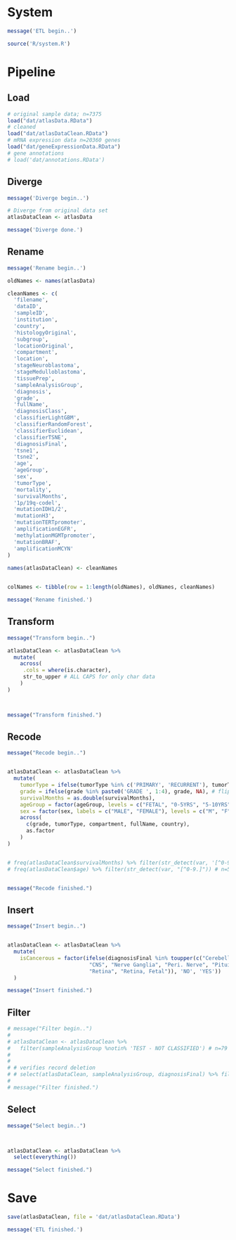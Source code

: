 
# System

```r

message('ETL begin..')

source('R/system.R')


```

# Pipeline

## Load

```r

# original sample data; n=7375
load("dat/atlasData.RData")
# cleaned 
load("dat/atlasDataClean.RData")
# mRNA expression data n=20360 genes
load("dat/geneExpressionData.RData")
# gene annotations
# load('dat/annotations.RData')


```

## Diverge

```r
message('Diverge begin..')

# Diverge from original data set
atlasDataClean <- atlasData

message('Diverge done.')
```


## Rename

```r

message('Rename begin..')

oldNames <- names(atlasData)

cleanNames <- c(
  'filename',
  'dataID',
  'sampleID',
  'institution',
  'country',
  'histologyOriginal',
  'subgroup',
  'locationOriginal',
  'compartment',
  'location',
  'stageNeuroblastoma',
  'stageMedulloblastoma',
  'tissuePrep',
  'sampleAnalysisGroup',
  'diagnosis',
  'grade',
  'fullName',
  'diagnosisClass',
  'classifierLightGBM',
  'classifierRandomForest',
  'classifierEuclidean',
  'classifierTSNE',
  'diagnosisFinal',
  'tsne1',
  'tsne2',
  'age',
  'ageGroup',
  'sex',
  'tumorType',
  'mortality',
  'survivalMonths',
  '1p/19q-codel',
  'mutationIDH1/2',
  'mutationH3',
  'mutationTERTpromoter',
  'amplificationEGFR',
  'methylationMGMTpromoter',
  'mutationBRAF',
  'amplificationMCYN'
)
  
names(atlasDataClean) <- cleanNames


colNames <- tibble(row = 1:length(oldNames), oldNames, cleanNames)

message('Rename finished.')
```

## Transform

```r

message("Transform begin..")

atlasDataClean <- atlasDataClean %>%
  mutate(
    across( 
     .cols = where(is.character),
     str_to_upper # ALL CAPS for only char data
    )
)



message("Transform finished.")

```

## Recode

```r

message("Recode begin..")


atlasDataClean <- atlasDataClean %>%
  mutate(
    tumorType = ifelse(tumorType %in% c('PRIMARY', 'RECURRENT'), tumorType, NA), # flip n=19 to NA because inexclusive
    grade = ifelse(grade %in% paste0('GRADE ', 1:4), grade, NA), # flip n=11 to NA because inexclusive
    survivalMonths = as.double(survivalMonths),
    ageGroup = factor(ageGroup, levels = c("FETAL", "0-5YRS", "5-10YRS", "10-20YRS", "20-40YRS", "40-60YRS", "60-80YRS", "80+YRS")),
    sex = factor(sex, labels = c("MALE", "FEMALE"), levels = c("M", "F")),
    across(
      c(grade, tumorType, compartment, fullName, country),
      as.factor
    )
)


# freq(atlasDataClean$survivalMonths) %>% filter(str_detect(var, '[^0-9.]')) # n=104 # not a digit, not a period
# freq(atlasDataClean$age) %>% filter(str_detect(var, "[^0-9.]")) # n=590 # not a digit, not a period


message("Recode finished.")

```

## Insert

```r
message("Insert begin..")


atlasDataClean <- atlasDataClean %>% 
  mutate(
    isCancerous = factor(ifelse(diagnosisFinal %in% toupper(c("Cerebellum", "Cerebellum, Fetal", "Choroid Plexus", 
                          "CNS", "Nerve Ganglia", "Peri. Nerve", "Pituitary", 
                          "Retina", "Retina, Fetal")), 'NO', 'YES'))
  )

message("Insert finished.")

```

## Filter

```r

# message("Filter begin..")
# 
# atlasDataClean <- atlasDataClean %>% 
#   filter(sampleAnalysisGroup %notin% 'TEST - NOT CLASSIFIED') # n=79 samples unable to assign a confident final diagnosis
# 
# 
# # verifies record deletion
# # select(atlasDataClean, sampleAnalysisGroup, diagnosisFinal) %>% filter(sampleAnalysisGroup == 'TEST - NOT CLASSIFIED') %>% view
# 
# message("Filter finished.")


```


## Select

```r


message("Select begin..")



atlasDataClean <- atlasDataClean %>% 
  select(everything())

message("Select finished.")

```


# Save

```r


save(atlasDataClean, file = 'dat/atlasDataClean.RData')

message('ETL finished.')

```



